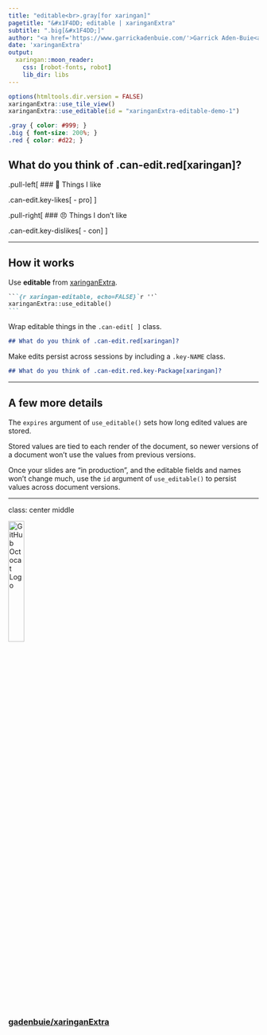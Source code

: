 ```yaml
---
title: "editable<br>.gray[for xaringan]"
pagetitle: "&#x1F4DD; editable | xaringanExtra"
subtitle: ".big[&#x1F4DD;]"
author: "<a href='https://www.garrickadenbuie.com/'>Garrick Aden-Buie<a>"
date: 'xaringanExtra'
output:
  xaringan::moon_reader:
    css: [robot-fonts, robot]
    lib_dir: libs
---
```


```r
options(htmltools.dir.version = FALSE)
xaringanExtra::use_tile_view()
xaringanExtra::use_editable(id = "xaringanExtra-editable-demo-1")
```

```css
.gray { color: #999; }
.big { font-size: 200%; }
.red { color: #d22; }
```

## What do you think of .can-edit.red[xaringan]?

.pull-left[
### &#x1F917; Things I like

.can-edit.key-likes[
- pro
]
]

.pull-right[
### &#x1F620; Things I don't like

.can-edit.key-dislikes[
- con
]
]

---

## How it works

Use **editable** from [xaringanExtra](https://github.com/gadenbuie/xaringanExtra).

````markdown
```{r xaringan-editable, echo=FALSE}`r ''`
xaringanExtra::use_editable()
```
````

Wrap editable things in the `.can-edit[ ]` class.

```markdown
## What do you think of .can-edit.red[xaringan]?
```

Make edits persist across sessions by including a `.key-NAME` class.

```markdown
## What do you think of .can-edit.red.key-Package[xaringan]?
```

---

## A few more details

The `expires` argument of `use_editable()` sets how long edited values are stored.

Stored values are tied to each render of the document,
so newer versions of a document won't use the values from previous versions.

Once your slides are "in production", 
and the editable fields and names won't change much,
use the `id` argument of `use_editable()`
to persist values across document versions.

---

class: center middle

<img src="https://github.githubassets.com/images/modules/logos_page/GitHub-Mark.png" width="25%" alt="GitHub Octocat Logo" />

### [gadenbuie/xaringanExtra](https://github.com/gadenbuie/xaringanExtra)

